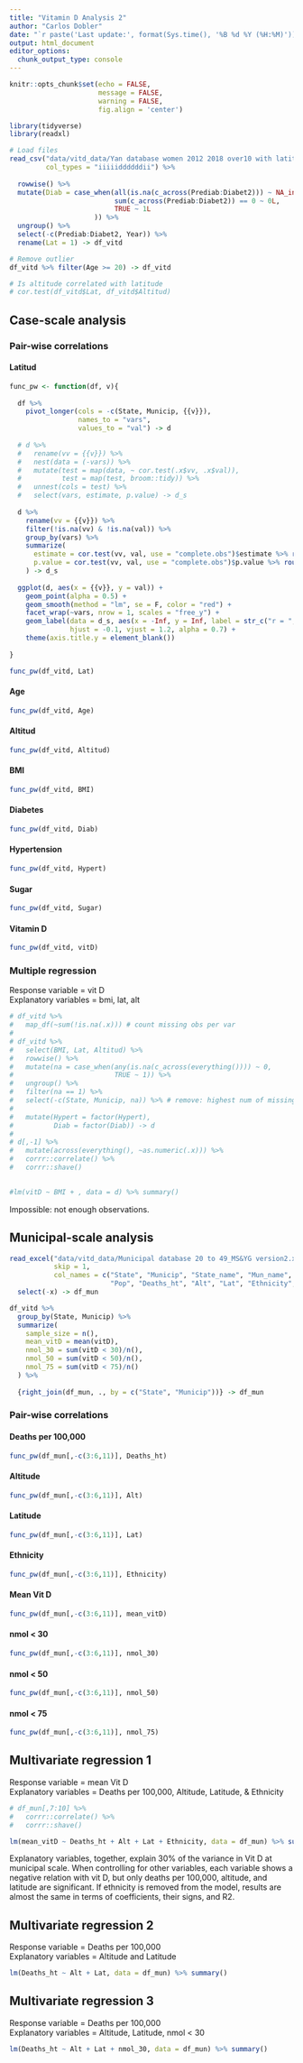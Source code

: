 ```yaml
---
title: "Vitamin D Analysis 2"
author: "Carlos Dobler"
date: "`r paste('Last update:', format(Sys.time(), '%B %d %Y (%H:%M)'))`"
output: html_document
editor_options: 
  chunk_output_type: console
---
```


```r
knitr::opts_chunk$set(echo = FALSE,
                      message = FALSE,
                      warning = FALSE,
                      fig.align = 'center')
```


```r

library(tidyverse)
library(readxl)

# Load files
read_csv("data/vitd_data/Yan database women 2012 2018 over10 with latitude.csv",
         col_types = "iiiiiddddddii") %>% 
  
  rowwise() %>% 
  mutate(Diab = case_when(all(is.na(c_across(Prediab:Diabet2))) ~ NA_integer_,
                          sum(c_across(Prediab:Diabet2)) == 0 ~ 0L,
                          TRUE ~ 1L
                     )) %>% 
  ungroup() %>% 
  select(-c(Prediab:Diabet2, Year)) %>% 
  rename(Lat = 1) -> df_vitd

# Remove outlier
df_vitd %>% filter(Age >= 20) -> df_vitd

# Is altitude correlated with latitude
# cor.test(df_vitd$Lat, df_vitd$Altitud)


```


## Case-scale analysis

### Pair-wise correlations

#### Latitud
```r

func_pw <- function(df, v){
  
  df %>% 
    pivot_longer(cols = -c(State, Municip, {{v}}),
                 names_to = "vars",
                 values_to = "val") -> d
  
  # d %>%
  #   rename(vv = {{v}}) %>% 
  #   nest(data = (-vars)) %>%
  #   mutate(test = map(data, ~ cor.test(.x$vv, .x$val)),
  #          test = map(test, broom::tidy)) %>%
  #   unnest(cols = test) %>%
  #   select(vars, estimate, p.value) -> d_s
  
  d %>%
    rename(vv = {{v}}) %>% 
    filter(!is.na(vv) & !is.na(val)) %>% 
    group_by(vars) %>% 
    summarize(
      estimate = cor.test(vv, val, use = "complete.obs")$estimate %>% round(2),
      p.value = cor.test(vv, val, use = "complete.obs")$p.value %>% round(2)
    ) -> d_s
  
  ggplot(d, aes(x = {{v}}, y = val)) +
    geom_point(alpha = 0.5) +
    geom_smooth(method = "lm", se = F, color = "red") +
    facet_wrap(~vars, nrow = 1, scales = "free_y") +
    geom_label(data = d_s, aes(x = -Inf, y = Inf, label = str_c("r = ", round(estimate, 2), "\np = ", round(p.value, 2))),
               hjust = -0.1, vjust = 1.2, alpha = 0.7) +
    theme(axis.title.y = element_blank())
  
}

func_pw(df_vitd, Lat)

```


#### Age
```r
func_pw(df_vitd, Age)
```


#### Altitud
```r
func_pw(df_vitd, Altitud)
```

#### BMI
```r
func_pw(df_vitd, BMI)
```

#### Diabetes
```r
func_pw(df_vitd, Diab)
```

#### Hypertension
```r
func_pw(df_vitd, Hypert)
```

#### Sugar
```r
func_pw(df_vitd, Sugar)
```

#### Vitamin D
```r
func_pw(df_vitd, vitD)
```


### Multiple regression
Response variable = vit D  
Explanatory variables = bmi, lat, alt
```r

# df_vitd %>% 
#   map_df(~sum(!is.na(.x))) # count missing obs per var
# 
# df_vitd %>%
#   select(BMI, Lat, Altitud) %>%
#   rowwise() %>% 
#   mutate(na = case_when(any(is.na(c_across(everything()))) ~ 0,
#                         TRUE ~ 1)) %>% 
#   ungroup() %>% 
#   filter(na == 1) %>% 
#   select(-c(State, Municip, na)) %>% # remove: highest num of missing obs
#   
#   mutate(Hypert = factor(Hypert),
#          Diab = factor(Diab)) -> d
# 
# d[,-1] %>% 
#   mutate(across(everything(), ~as.numeric(.x))) %>% 
#   corrr::correlate() %>% 
#   corrr::shave()
  

```

```r

#lm(vitD ~ BMI + , data = d) %>% summary()

```
Impossible: not enough observations.


## Municipal-scale analysis
```r

read_excel("data/vitd_data/Municipal database 20 to 49_MS&YG version2.xlsx",
           skip = 1,
           col_names = c("State", "Municip", "State_name", "Mun_name", "Deaths", 
                         "Pop", "Deaths_ht", "Alt", "Lat", "Ethnicity", "x")) %>% 
  select(-x) -> df_mun

df_vitd %>% 
  group_by(State, Municip) %>% 
  summarize(
    sample_size = n(),
    mean_vitD = mean(vitD),
    nmol_30 = sum(vitD < 30)/n(),
    nmol_50 = sum(vitD < 50)/n(),
    nmol_75 = sum(vitD < 75)/n()
  ) %>% 
  
  {right_join(df_mun, ., by = c("State", "Municip"))} -> df_mun

```

### Pair-wise correlations

#### Deaths per 100,000
```r
func_pw(df_mun[,-c(3:6,11)], Deaths_ht)
```

#### Altitude
```r
func_pw(df_mun[,-c(3:6,11)], Alt)
```

#### Latitude
```r
func_pw(df_mun[,-c(3:6,11)], Lat)
```

#### Ethnicity
```r
func_pw(df_mun[,-c(3:6,11)], Ethnicity)
```

#### Mean Vit D
```r
func_pw(df_mun[,-c(3:6,11)], mean_vitD)
```

#### nmol < 30
```r
func_pw(df_mun[,-c(3:6,11)], nmol_30)
```

#### nmol < 50
```r
func_pw(df_mun[,-c(3:6,11)], nmol_50)
```

#### nmol < 75
```r
func_pw(df_mun[,-c(3:6,11)], nmol_75)
```

## Multivariate regression 1
Response variable = mean Vit D  
Explanatory variables = Deaths per 100,000, Altitude, Latitude, & Ethnicity
```r

# df_mun[,7:10] %>%
#   corrr::correlate() %>%
#   corrr::shave()

lm(mean_vitD ~ Deaths_ht + Alt + Lat + Ethnicity, data = df_mun) %>% summary()

```
Explanatory variables, together, explain 30% of the variance in Vit D at municipal scale. When controlling for other variables, each variable shows a negative relation with vit D, but only deaths per 100,000, altitude, and latitude are significant. If ethnicity is removed from the model, results are almost the same in terms of coefficients, their signs, and R2.

## Multivariate regression 2
Response variable = Deaths per 100,000  
Explanatory variables = Altitude and Latitude
```r

lm(Deaths_ht ~ Alt + Lat, data = df_mun) %>% summary()

```

## Multivariate regression 3
Response variable = Deaths per 100,000  
Explanatory variables = Altitude, Latitude, nmol < 30
```r

lm(Deaths_ht ~ Alt + Lat + nmol_30, data = df_mun) %>% summary()

```

